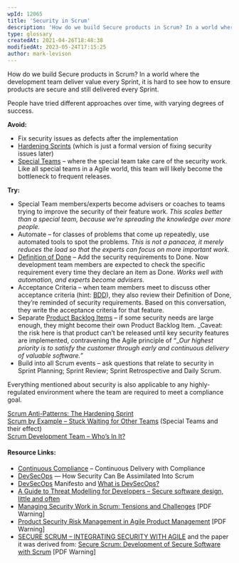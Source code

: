 ```yaml
---
wpId: 12065
title: 'Security in Scrum'
description: 'How do we build Secure products in Scrum? In a world where the development team deliver value every Sprint, it is hard to see how to ensure products are secure and still delivered every Sprint. People have tried different approaches over time, with varying degrees of success. Avoid: Fix security issues as defects after the ...'
type: glossary
createdAt: 2021-04-26T18:48:38
modifiedAt: 2023-05-24T17:15:25
author: mark-levison
---
```



How do we build Secure products in Scrum? In a world where the development team deliver value every Sprint, it is hard to see how to ensure products are secure and still delivered every Sprint.

People have tried different approaches over time, with varying degrees of success.

**Avoid:**

*   Fix security issues as defects after the implementation
*   [Hardening Sprints](/blog/antipattern-hardening-sprint.html) (which is just a formal version of fixing security issues later)
*   [Special Teams](/glossary/special-teams) – where the special team take care of the security work. Like all special teams in a Agile world, this team will likely become the bottleneck to frequent releases.

**Try:**

*   Special Team members/experts become advisers or coaches to teams trying to improve the security of their feature work. _This scales better than a special team, because we’re spreading the knowledge over more people._
*   Automate – for classes of problems that come up repeatedly, use automated tools to spot the problems. _This is not a panacea, it merely reduces the load so that the experts can focus on more important work._
*   [Definition of Done](/glossary/definition-of-done) – Add the security requirements to Done. Now development team members are expected to check the specific requirement every time they declare an item as Done. _Works well with automation, and experts become advisers._
*   Acceptance Criteria – when team members meet to discuss other acceptance criteria (hint: [BDD](/glossary/behaviour-driven-development)), they also review their Definition of Done, they’re reminded of security requirements. Based on this conversation, they write the acceptance criteria for that feature.
*   Separate [Product Backlog Items](/glossary/product-backlog) – if some security needs are large enough, they might become their own Product Backlog Item. _Caveat: the risk here is that product can’t be released until key security features are implemented, contravening the Agile principle of “__Our highest priority is to satisfy the customer through early and continuous delivery of valuable software.”_
*   Build into all Scrum events – ask questions that relate to security in Sprint Planning; Sprint Review; Sprint Retrospective and Daily Scrum.

Everything mentioned about security is also applicable to any highly-regulated environment where the team are required to meet a compliance goal.

[Scrum Anti-Patterns: The Hardening Sprint](/blog/antipattern-hardening-sprint.html)  
[Scrum by Example – Stuck Waiting for Other Teams](/blog/scrummaster-tales-stuck-waiting-for-other-teams.html) (Special Teams and their effect)  
[Scrum Development Team – Who’s In It?](/blog/scrum-development-team-whos-in-it.html)

#### Resource Links:

*   [Continuous Compliance](http://www.davefarley.net/?p=285) – Continuous Delivery with Compliance
*   [DevSecOps](https://medium.com/serious-scrum/devsecops-how-security-can-be-assimilated-into-scrum-e47210cb5dbc) — How Security Can Be Assimilated Into Scrum
*   [DevSecOps](https://www.devsecops.org/) Manifesto and [What is DevSecOps?](https://www.devsecops.org/blog/2015/2/15/what-is-devsecops)
*   [A Guide to Threat Modelling for Developers – Secure software design, little and often](https://martinfowler.com/articles/agile-threat-modelling.html)
*   [Managing Security Work in Scrum: Tensions and Challenges](http://ceur-ws.org/Vol-1977/paper4.pdf) \[PDF Warning\]
*   [Product Security Risk Management in Agile Product Management](https://owasp.org/www-pdf-archive/OWASP_AppSec_Research_2010_Agile_Prod_Sec_Mgmt_by_Vaha-Sipila.pdf) \[PDF Warning\]
*   [SECURE SCRUM – INTEGRATING SECURITY WITH AGILE](https://www.softwaresecured.com/secure-scrum-integrating-security-with-agile/) and the paper it was derived from: [Secure Scrum: Development of Secure Software with Scrum](https://arxiv.org/pdf/1507.02992.pdf) \[PDF Warning\]